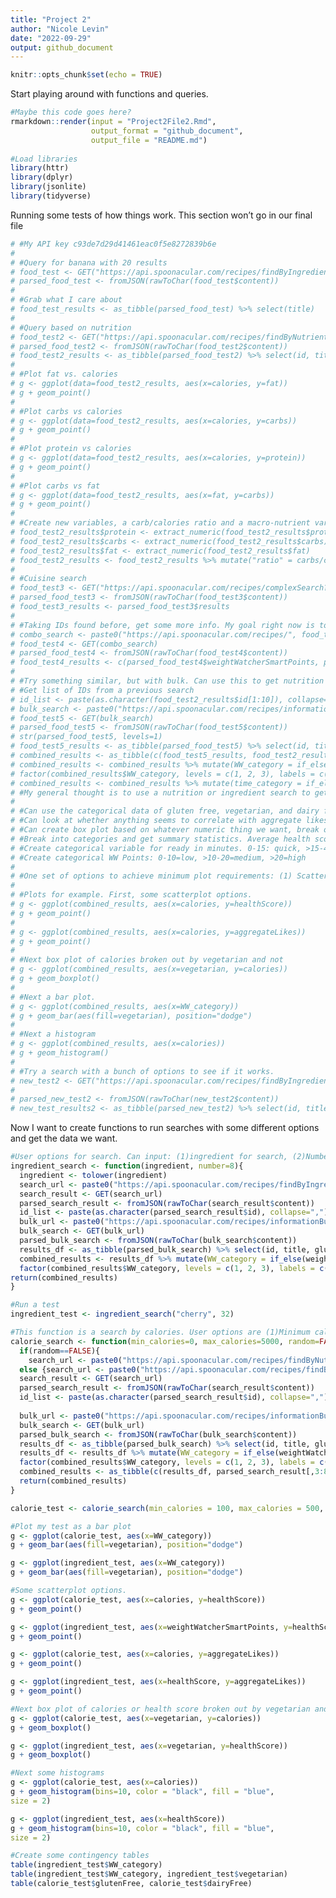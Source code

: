 ```yaml
---
title: "Project 2"
author: "Nicole Levin"
date: "2022-09-29"
output: github_document
---
```


```r
knitr::opts_chunk$set(echo = TRUE)
```
Start playing around with functions and queries.
```r
#Maybe this code goes here?
rmarkdown::render(input = "Project2File2.Rmd", 
                  output_format = "github_document", 
                  output_file = "README.md")
 
#Load libraries
library(httr)
library(dplyr)
library(jsonlite)
library(tidyverse)

```

Running some tests of how things work. This section won't go in our final file
```r
# #My API key c93de7d29d41461eac0f5e8272839b6e 
# 
# #Query for banana with 20 results
# food_test <- GET("https://api.spoonacular.com/recipes/findByIngredients?ingredients=banana&apiKey=c93de7d29d41461eac0f5e8272839b6e")
# parsed_food_test <- fromJSON(rawToChar(food_test$content))
# 
# #Grab what I care about
# food_test_results <- as_tibble(parsed_food_test) %>% select(title)
# 
# #Query based on nutrition
# food_test2 <- GET("https://api.spoonacular.com/recipes/findByNutrients?minCarbs=1&maxCarbs=50&number=20&apiKey=c93de7d29d41461eac0f5e8272839b6e")
# parsed_food_test2 <- fromJSON(rawToChar(food_test2$content))
# food_test2_results <- as_tibble(parsed_food_test2) %>% select(id, title, calories, protein, fat, carbs)
# 
# #Plot fat vs. calories
# g <- ggplot(data=food_test2_results, aes(x=calories, y=fat))
# g + geom_point()
# 
# #Plot carbs vs calories
# g <- ggplot(data=food_test2_results, aes(x=calories, y=carbs))
# g + geom_point()
# 
# #Plot protein vs calories
# g <- ggplot(data=food_test2_results, aes(x=calories, y=protein))
# g + geom_point()
# 
# #Plot carbs vs fat
# g <- ggplot(data=food_test2_results, aes(x=fat, y=carbs))
# g + geom_point()
# 
# #Create new variables, a carb/calories ratio and a macro-nutrient variable
# food_test2_results$protein <- extract_numeric(food_test2_results$protein)
# food_test2_results$carbs <- extract_numeric(food_test2_results$carbs)
# food_test2_results$fat <- extract_numeric(food_test2_results$fat)
# food_test2_results <- food_test2_results %>% mutate("ratio" = carbs/calories, "macros"= carbs + calories + protein)
# 
# #Cuisine search
# food_test3 <- GET("https://api.spoonacular.com/recipes/complexSearch?query=pasta&cuisine=italian&number=2&apiKey=c93de7d29d41461eac0f5e8272839b6e")
# parsed_food_test3 <- fromJSON(rawToChar(food_test3$content))
# food_test3_results <- parsed_food_test3$results
# 
# #Taking IDs found before, get some more info. My goal right now is to get a combination of numeric and categorical variables
# combo_search <- paste0("https://api.spoonacular.com/recipes/", food_test2_results$id[2], "/information?includeNutrition=false&apiKey=c93de7d29d41461eac0f5e8272839b6e")
# food_test4 <- GET(combo_search)
# parsed_food_test4 <- fromJSON(rawToChar(food_test4$content))
# food_test4_results <- c(parsed_food_test4$weightWatcherSmartPoints, parsed_food_test4$healthScore, parsed_food_test4$pricePerServing, parsed_food_test4$id, parsed_food_test4$title, parsed_food_test4$readyInMinutes)
# 
# #Try something similar, but with bulk. Can use this to get nutrition info, but the parsing might be hard.
# #Get list of IDs from a previous search
# id_list <- paste(as.character(food_test2_results$id[1:10]), collapse=",")
# bulk_search <- paste0("https://api.spoonacular.com/recipes/informationBulk?ids=", id_list, "&includeNutrition=false&apiKey=c93de7d29d41461eac0f5e8272839b6e")
# food_test5 <- GET(bulk_search)
# parsed_food_test5 <- fromJSON(rawToChar(food_test5$content))
# str(parsed_food_test5, levels=1)
# food_test5_results <- as_tibble(parsed_food_test5) %>% select(id, title, glutenFree, dairyFree, vegetarian, aggregateLikes, healthScore, weightWatcherSmartPoints, sourceName, pricePerServing, readyInMinutes)
# combined_results <- as_tibble(c(food_test5_results, food_test2_results[1:10,3:8]))
# combined_results <- combined_results %>% mutate(WW_category = if_else(weightWatcherSmartPoints <10, 1, if_else(weightWatcherSmartPoints <20, 2, 3))) 
# factor(combined_results$WW_category, levels = c(1, 2, 3), labels = c("low", "medium", "high"))
# combined_results <- combined_results %>% mutate(time_category = if_else(readyInMinutes <= 15, "quick", if_else(readyInMinutes <= 45, "medium", "long")))
# #My general thought is to use a nutrition or ingredient search to get a list of IDs to use for the rest of the searching and analysis. We can pull Weight Watchers points, price per serving, ready in minutes, health score, price per serving, ready in minutes, and aggregate likes as quantitative data. Potential options for some categorical stuff are vegetarian, gluten free, dairy free, source name. Can use cuisines, dish types, diets possibly, but those may be hard to parse.
# 
# #Can use the categorical data of gluten free, vegetarian, and dairy free for contingency tables
# #Can look at whether anything seems to correlate with aggregate likes: health score, price per serving, ready in minutes, calories.
# #Can create box plot based on whatever numeric thing we want, break out into vegetarian and not, gluten free and not, dairy free and not.
# #Break into categories and get summary statistics. Average health score for vegetarian, average fat for gluten free, etc.
# #Create categorical variable for ready in minutes. 0-15: quick, >15-45: average, >45: long
# #Create categorical WW Points: 0-10=low, >10-20=medium, >20=high
# 
# #One set of options to achieve minimum plot requirements: (1) Scatterplot of something vs aggregate likes or something vs health score, (2)box plots of health scores by vegetarian and not, (3) bar plot of categorized ready minutes or WW Points and pick a variable to group by like gluten free, (4) histogram of health score or calories, plus a 5th of some type.
# 
# #Plots for example. First, some scatterplot options.
# g <- ggplot(combined_results, aes(x=calories, y=healthScore))
# g + geom_point()
# 
# g <- ggplot(combined_results, aes(x=calories, y=aggregateLikes))
# g + geom_point()
# 
# #Next box plot of calories broken out by vegetarian and not
# g <- ggplot(combined_results, aes(x=vegetarian, y=calories))
# g + geom_boxplot()
# 
# #Next a bar plot.
# g <- ggplot(combined_results, aes(x=WW_category))
# g + geom_bar(aes(fill=vegetarian), position="dodge")
# 
# #Next a histogram
# g <- ggplot(combined_results, aes(x=calories))
# g + geom_histogram()
# 
# #Try a search with a bunch of options to see if it works.
# new_test2 <- GET("https://api.spoonacular.com/recipes/findByIngredients?ingredients=banana&findByNutrients?minCalories=500&maxCalories=1500&apiKey=c93de7d29d41461eac0f5e8272839b6e")
# 
# parsed_new_test2 <- fromJSON(rawToChar(new_test2$content))
# new_test_results2 <- as_tibble(parsed_new_test2) %>% select(id, title)


```

Now I want to create functions to run searches with some different options and get the data we want.
```r
#User options for search. Can input: (1)ingredient for search, (2)Number of results
ingredient_search <- function(ingredient, number=8){
  ingredient <- tolower(ingredient)
  search_url <- paste0("https://api.spoonacular.com/recipes/findByIngredients?ingredients=", ingredient,"&number=", number, "&apiKey=c93de7d29d41461eac0f5e8272839b6e")
  search_result <- GET(search_url)
  parsed_search_result <- fromJSON(rawToChar(search_result$content))
  id_list <- paste(as.character(parsed_search_result$id), collapse=",")
  bulk_url <- paste0("https://api.spoonacular.com/recipes/informationBulk?ids=", id_list, "&includeNutrition=false&apiKey=c93de7d29d41461eac0f5e8272839b6e")
  bulk_search <- GET(bulk_url)
  parsed_bulk_search <- fromJSON(rawToChar(bulk_search$content))
  results_df <- as_tibble(parsed_bulk_search) %>% select(id, title, glutenFree, dairyFree, vegetarian, aggregateLikes, healthScore, weightWatcherSmartPoints, sourceName, pricePerServing, readyInMinutes)
  combined_results <- results_df %>% mutate(WW_category = if_else(weightWatcherSmartPoints <10, 1, if_else(weightWatcherSmartPoints <20, 2, 3))) 
  factor(combined_results$WW_category, levels = c(1, 2, 3), labels = c("low", "medium", "high"))
return(combined_results)
}

#Run a test
ingredient_test <- ingredient_search("cherry", 32)

#This function is a search by calories. User options are (1)Minimum calories, (2)Maximum calories, (3)Whether we want a random set of results or the first ones alphabetically, and a number of results. All of these have defaults, so the user can specify nothing and still get a result.
calorie_search <- function(min_calories=0, max_calories=5000, random=FALSE, number=10){
  if(random==FALSE){
    search_url <- paste0("https://api.spoonacular.com/recipes/findByNutrients?minCalories=",min_calories,"&maxCalories=",max_calories,"&number=", number, "&apiKey=c93de7d29d41461eac0f5e8272839b6e")}
  else {search_url <- paste0("https://api.spoonacular.com/recipes/findByNutrients?minCalories=",min_calories,"&maxCalories=",max_calories,"&number=", number, "&random=true&apiKey=c93de7d29d41461eac0f5e8272839b6e")}
  search_result <- GET(search_url)
  parsed_search_result <- fromJSON(rawToChar(search_result$content))
  id_list <- paste(as.character(parsed_search_result$id), collapse=",")
  
  bulk_url <- paste0("https://api.spoonacular.com/recipes/informationBulk?ids=", id_list, "&includeNutrition=false&apiKey=c93de7d29d41461eac0f5e8272839b6e")
  bulk_search <- GET(bulk_url)
  parsed_bulk_search <- fromJSON(rawToChar(bulk_search$content))
  results_df <- as_tibble(parsed_bulk_search) %>% select(id, title, glutenFree, dairyFree, vegetarian, aggregateLikes, healthScore, weightWatcherSmartPoints, sourceName, pricePerServing, readyInMinutes)
  results_df <- results_df %>% mutate(WW_category = if_else(weightWatcherSmartPoints <10, 1, if_else(weightWatcherSmartPoints <20, 2, 3))) 
  factor(combined_results$WW_category, levels = c(1, 2, 3), labels = c("low", "medium", "high"))
  combined_results <- as_tibble(c(results_df, parsed_search_result[,3:8]))
  return(combined_results)
}

calorie_test <- calorie_search(min_calories = 100, max_calories = 500, number=30)

#Plot my test as a bar plot
g <- ggplot(calorie_test, aes(x=WW_category))
g + geom_bar(aes(fill=vegetarian), position="dodge")

g <- ggplot(ingredient_test, aes(x=WW_category))
g + geom_bar(aes(fill=vegetarian), position="dodge")

#Some scatterplot options.
g <- ggplot(calorie_test, aes(x=calories, y=healthScore))
g + geom_point()

g <- ggplot(ingredient_test, aes(x=weightWatcherSmartPoints, y=healthScore))
g + geom_point()

g <- ggplot(calorie_test, aes(x=calories, y=aggregateLikes))
g + geom_point()

g <- ggplot(ingredient_test, aes(x=healthScore, y=aggregateLikes))
g + geom_point()

#Next box plot of calories or health score broken out by vegetarian and not
g <- ggplot(calorie_test, aes(x=vegetarian, y=calories))
g + geom_boxplot()

g <- ggplot(ingredient_test, aes(x=vegetarian, y=healthScore))
g + geom_boxplot()

#Next some histograms
g <- ggplot(calorie_test, aes(x=calories))
g + geom_histogram(bins=10, color = "black", fill = "blue",
size = 2)

g <- ggplot(ingredient_test, aes(x=healthScore))
g + geom_histogram(bins=10, color = "black", fill = "blue",
size = 2)

#Create some contingency tables
table(ingredient_test$WW_category)
table(ingredient_test$WW_category, ingredient_test$vegetarian)
table(calorie_test$glutenFree, calorie_test$dairyFree)



```

